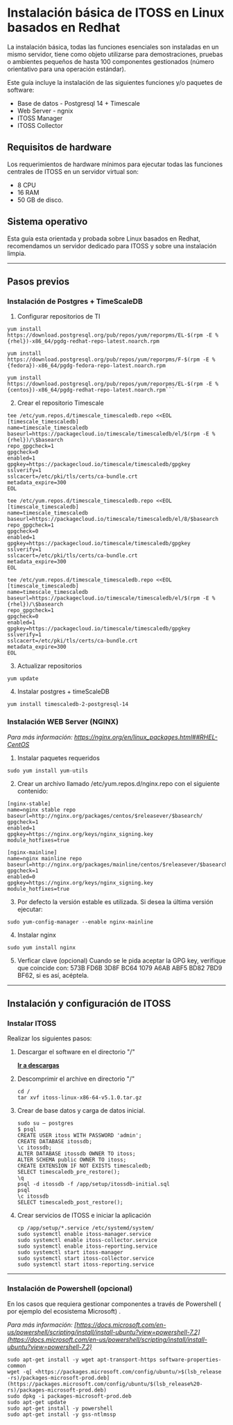 

# Instalación básica de ITOSS en Linux basados en Redhat

La instalación básica, todas las funciones esenciales son instaladas en un mismo servidor, tiene como objeto utilizarse para demostraciones, pruebas o ambientes pequeños de hasta 100 componentes gestionados (número orientativo para una operación estándar).

Este guía incluye la instalación de las siguientes funciones y/o paquetes de software:

* Base de datos -  Postgresql 14 + Timescale
* Web Server - ngnix
* ITOSS Manager
* ITOSS Collector

## Requisitos de hardware

Los requerimientos de hardware mínimos para ejecutar todas las funciones centrales de ITOSS en un servidor virtual son:

* 8 CPU  
* 16 RAM
* 50 GB de disco.

## Sistema operativo

Esta guía esta orientada y probada sobre Linux basados en Redhat, recomendamos un servidor dedicado para ITOSS y sobre una instalación limpia.  

***

## Pasos previos

### Instalación de Postgres + TimeScaleDB

1. Configurar repositorios de TI

<Tabs groupId="operating-systems">
  <TabItem value="redhat" label="Red Hat">

```shell
yum install https://download.postgresql.org/pub/repos/yum/reporpms/EL-$(rpm -E %{rhel})-x86_64/pgdg-redhat-repo-latest.noarch.rpm
```
  </TabItem>
  <TabItem value="fedora" label="Fedora">

```shell
yum install https://download.postgresql.org/pub/repos/yum/reporpms/F-$(rpm -E %{fedora})-x86_64/pgdg-fedora-repo-latest.noarch.rpm
```    
  </TabItem>
   <TabItem value="centos" label="CentOS">

```shell
yum install https://download.postgresql.org/pub/repos/yum/reporpms/EL-$(rpm -E %{centos})-x86_64/pgdg-redhat-repo-latest.noarch.rpm```    
```  
  
  </TabItem>
</Tabs>

2. Crear el repositorio Timescale

<Tabs groupId="operating-systems">
  <TabItem value="redhat" label="Red Hat">

```shell
tee /etc/yum.repos.d/timescale_timescaledb.repo <<EOL
[timescale_timescaledb]
name=timescale_timescaledb
baseurl=https://packagecloud.io/timescale/timescaledb/el/$(rpm -E %{rhel})/\$basearch
repo_gpgcheck=1
gpgcheck=0
enabled=1
gpgkey=https://packagecloud.io/timescale/timescaledb/gpgkey
sslverify=1
sslcacert=/etc/pki/tls/certs/ca-bundle.crt
metadata_expire=300
EOL
```

</TabItem>
<TabItem value="fedora" label="Fedora">

```shell
tee /etc/yum.repos.d/timescale_timescaledb.repo <<EOL
[timescale_timescaledb]
name=timescale_timescaledb
baseurl=https://packagecloud.io/timescale/timescaledb/el/8/$basearch
repo_gpgcheck=1
gpgcheck=0
enabled=1
gpgkey=https://packagecloud.io/timescale/timescaledb/gpgkey
sslverify=1
sslcacert=/etc/pki/tls/certs/ca-bundle.crt
metadata_expire=300
EOL
```    

</TabItem>
   <TabItem value="centos" label="CentOS">

```shell
tee /etc/yum.repos.d/timescale_timescaledb.repo <<EOL
[timescale_timescaledb]
name=timescale_timescaledb
baseurl=https://packagecloud.io/timescale/timescaledb/el/$(rpm -E %{rhel})/\$basearch
repo_gpgcheck=1
gpgcheck=0
enabled=1
gpgkey=https://packagecloud.io/timescale/timescaledb/gpgkey
sslverify=1
sslcacert=/etc/pki/tls/certs/ca-bundle.crt
metadata_expire=300
EOL
```  
  
  </TabItem>
</Tabs>

3. Actualizar repositorios  

```shell
yum update 
```

4. Instalar postgres + timeScaleDB

```shell
yum install timescaledb-2-postgresql-14
```


### Instalación WEB Server (NGINX)

_Para más información: https://nginx.org/en/linux_packages.html##RHEL-CentOS_

1. Instalar paquetes requeridos

```shell
sudo yum install yum-utils
```
2. Crear un archivo llamado /etc/yum.repos.d/nginx.repo con el siguiente contenido:

```shell
[nginx-stable]
name=nginx stable repo
baseurl=http://nginx.org/packages/centos/$releasever/$basearch/
gpgcheck=1
enabled=1
gpgkey=https://nginx.org/keys/nginx_signing.key
module_hotfixes=true

[nginx-mainline]
name=nginx mainline repo
baseurl=http://nginx.org/packages/mainline/centos/$releasever/$basearch/
gpgcheck=1
enabled=0
gpgkey=https://nginx.org/keys/nginx_signing.key
module_hotfixes=true
```

3. Por defecto la versión estable es utilizada. Si desea la última versión ejecutar:

```shell
sudo yum-config-manager --enable nginx-mainline
```

4. Instalar nginx

```shell
sudo yum install nginx
```

5. Verficar clave (opcional)
Cuando se le pida aceptar la GPG key, verifique que coincide con: 573B FD6B 3D8F BC64 1079 A6AB ABF5 BD82 7BD9 BF62, si es así, acéptela.

***

## Instalación y configuración de ITOSS

### Instalar ITOSS

Realizar los siguientes pasos:

1. Descargar el software en el directorio "/"

    **[Ir a descargas](/descargas)**

2. Descomprimir el archive en directorio "/"

    ```shell
    cd /
    tar xvf itoss-linux-x86-64-v5.1.0.tar.gz
    ```

3. Crear de base datos y carga de datos inicial. 

    ```shell
    sudo su – postgres 
    $ psql 
    CREATE USER itoss WITH PASSWORD 'admin'; 
    CREATE DATABASE itossdb; 
    \c itossdb; 
    ALTER DATABASE itossdb OWNER TO itoss; 
    ALTER SCHEMA public OWNER TO itoss; 
    CREATE EXTENSION IF NOT EXISTS timescaledb; 
    SELECT timescaledb_pre_restore(); 
    \q
    psql -d itossdb -f /app/setup/itossdb-initial.sql
    psql
    \c itossdb
    SELECT timescaledb_post_restore(); 
    ```

4. Crear servicios de ITOSS e iniciar la aplicación 

    ```shell
    cp /app/setup/*.service /etc/systemd/system/ 
    sudo systemctl enable itoss-manager.service 
    sudo systemctl enable itoss-collector.service 
    sudo systemctl enable itoss-reporting.service 
    sudo systemctl start itoss-manager 
    sudo systemctl start itoss-collector.service 
    sudo systemctl start itoss-reporting.service 
    ```

***

### Instalación de Powershell (opcional)

En los casos que requiera gestionar componentes a través de Powershell ( por ejemplo  del ecosistema Microsoft) .

_Para más información:
[https://docs.microsoft.com/en-us/powershell/scripting/install/install-ubuntu?view=powershell-7.2](https://docs.microsoft.com/en-us/powershell/scripting/install/install-ubuntu?view=powershell-7.2)_

```shell
sudo apt-get install -y wget apt-transport-https software-properties-common
wget -q[ <https://packages.microsoft.com/config/ubuntu/>$(lsb_release -rs)/packages-microsoft-prod.deb](https://packages.microsoft.com/config/ubuntu/$(lsb_release%20-rs)/packages-microsoft-prod.deb)
sudo dpkg -i packages-microsoft-prod.deb
sudo apt-get update
sudo apt-get install -y powershell
sudo apt-get install -y gss-ntlmssp
```
